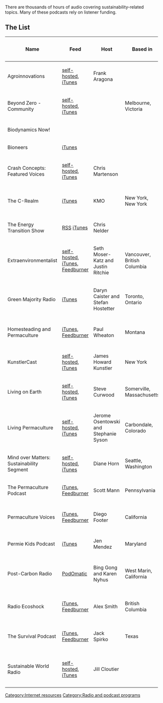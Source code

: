 There are thousands of hours of audio covering sustainability-related topics. Many of these podcasts rely on listener funding.

== The List ==

{| class="wikitable sortable"
|-
! scope="col"| Name
! scope="col"| Feed
! scope="col"| Host
! scope="col"| Based in
! scope="col"| Topics covered
! scope="col"| Website
|-
| Agroinnovations
| [http://agroinnovations.com/podcast/feed/ self-hosted], [https://itunes.apple.com/us/podcast/the-agroinnovations-podcast/id204961667?mt=2 iTunes]
| Frank Aragona
| 
| agriculture, technology
| [http://agroinnovations.com/podcast/ URL]
|-
| Beyond Zero - Community
| [http://www.3cr.org.au/beyondzero/itunes self-hosted], [https://itunes.apple.com/us/podcast?id=993579844 iTunes]
| 
| Melbourne, Victoria
| energy, technology
| [http://www.3cr.org.au/beyondzero URL]
|-
| Biodynamics Now!
| 
| 
|
| agriculture
| [http://bdnow.org/ URL]
|-
| Bioneers
| [https://itunes.apple.com/us/podcast/bioneers-revolution-from-heart/id965064938 iTunes]
| 
| 
| 
| [http://media.bioneers.org/radio-series/ URL]
|-
| Crash Concepts: Featured Voices
| [http://www.peakprosperity.com/featuredvoices/feed self-hosted], [https://itunes.apple.com/us/podcast/featured-voices/id462415188?mt=2 iTunes]
| Chris Martenson
| 
| energy, economics, ecology
| [http://www.peakprosperity.com/featuredvoice URL]
|-
| The C-Realm
| [https://itunes.apple.com/us/podcast/c-realm-podcast/id497263927 iTunes]
| KMO
| New York, New York
| culture, economics, energy
| [http://c-realm.com/category/podcasts/crealm/ URL]
|-
| The Energy Transition Show
| [http://energytransitionshow.com/feed/podcast/ RSS] [https://itunes.apple.com/us/podcast/energy-transition-show-chris/id1042713378?mt=2&ls=1 iTunes]
| Chris Nelder
| 
| energy, economics
| [http://energytransitionshow.com/ URL]
|-
| Extraenvironmentalist
| [http://www.extraenvironmentalist.com/category/podcast/feed/ self-hosted], [https://itunes.apple.com/us/podcast/extraenvironmentalist/id388882846# iTunes], [http://feeds.feedburner.com/Extraenvironmentalist Feedburner]
| Seth Moser-Katz and Justin Ritchie
| Vancouver, British Columbia
| 
| [http://www.extraenvironmentalist.com/ URL]
|-
| Green Majority Radio
| [https://itunes.apple.com/ca/podcast/green-majority-radio/id941159945 iTunes]
| Daryn Caister and Stefan Hostetter
| Toronto, Ontario
|
| [http://www.greenmajority.ca/ URL]
|-
| Homesteading and Permaculture
| [https://itunes.apple.com/us/podcast/permaculture-blogs-podcasts/id426013000 iTunes], [http://feeds.feedburner.com/PaulWheatonPermaculture Feedburner]
| Paul Wheaton
| Montana
| homesteading, natural building
| [http://www.richsoil.com/permaculture/ URL]
|-
| KunstlerCast
| [http://kunstler.com/writings/podcast/feed/ self-hosted], [https://itunes.apple.com/us/podcast/kunstlercast-suburban-sprawl/id273772632?mt=2 iTunes]
| James Howard Kunstler
| New York
| culture, energy
| [http://kunstler.com/writings/podcast/ URL]
|-
| Living on Earth
| [http://loe.org/podcast.rss self-hosted], [https://itunes.apple.com/us/podcast/pri-living-on-earth/id73330348?mt=2 iTunes]
| Steve Curwood
| Somerville, Massachusetts
|
| [http://loe.org/ URL]
|-
| Living Permaculture
| [http://www.kdnk.org/rss/LivingPermaculture.xml self-hosted], [https://itunes.apple.com/us/podcast/kdnk-programs-living-permaculture/id536347665?mt=2 iTunes]
| Jerome Osentowski and Stephanie Syson
| Carbondale, Colorado
| permaculture
| [https://www.kdnk.org/publicaffairs.cfm?mode=detail&id=1338832572934 URL]
|-
| Mind over Matters: Sustainability Segment
| [http://feeds.kexp.org/kexp/mindovermatterssustainability self-hosted], [https://itunes.apple.com/us/podcast/kexp-presents-mind-over-matters/id450970411?mt=2 iTunes]
| Diane Horn
| Seattle, Washington
| 
| [https://www.kexp.org/programs/MindOverMatters URL]
|-
| The Permaculture Podcast
| [https://itunes.apple.com/us/podcast/the-permaculture-podcast/id399718603 iTunes], [http://feeds.feedburner.com/ThePermaculturePodcast Feedburner]
| Scott Mann
| Pennsylvania
| permaculture
| [http://www.thepermaculturepodcast.com/ URL]
|-
| Permaculture Voices
| [https://itunes.apple.com/us/podcast/permaculture-voices-farming/id676930917?mt=2 iTunes], [http://feeds.feedburner.com/PermacultureVoicesPodcast Feedburner]
| Diego Footer
| California
| permaculture, business, agriculture
| [http://www.permaculturevoices.com/blog-2/podcast-2/ URL]
|-
| Permie Kids Podcast
| [https://itunes.apple.com/us/podcast/permie-kids-podcast/id815330344?mt=2 iTunes]
| Jen Mendez
| Maryland
| permaculture, education
| [https://www.permiekids.com/category/podcasts/ URL]
|-
| Post-Carbon Radio
| [http://postcarbon.podomatic.com/rss2.xml PodOmatic]
| Bing Gong and Karen Nyhus
| West Marin, California
| climate change, agriculture, energy
| [http://kwmr.org/post-carbon-radio/ URL]
|-
| Radio Ecoshock
| [https://itunes.apple.com/qa/podcast/the-radio-ecoshock-show/id94709388?mt=2 iTunes], [http://feeds.feedburner.com/EcoShockNews Feedburner]
| Alex Smith
| British Columbia
| climate change, ecology
| [http://www.ecoshock.org/ URL]
|-
| The Survival Podcast
| [https://itunes.apple.com/us/podcast/the-survival-podcast/id284148583 iTunes], [http://feeds.feedburner.com/survivalpcast Feedburner]
| Jack Spirko
| Texas
| permaculture, politics, business
| [http://www.thesurvivalpodcast.com URL]
|-
| Sustainable World Radio
| [http://sustainableworldradio.com/feed/podcast/ self-hosted], [https://itunes.apple.com/us/podcast/sustainable-world-radio-ecology/id307703283?mt=2 iTunes]
| Jill Cloutier
| 
| permaculture, biology, natural building
| [http://sustainableworldradio.com/ URL]
|}

[[Category:Internet resources]]
[[Category:Radio and podcast programs]]